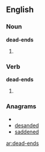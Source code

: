 ==English==

===Noun===
'''dead-ends'''

# {{plural of|[[dead-end]]}}

===Verb===
'''dead-ends'''

# {{third-person singular of|[[dead-end]]}}

===Anagrams===
* {{alphagram|adddeens}}
* [[desanded#English|desanded]]
* [[saddened#English|saddened]]


[[ar:dead-ends]]
